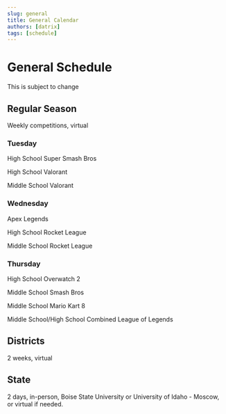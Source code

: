 ```yaml
---
slug: general
title: General Calendar
authors: [datrix]
tags: [schedule]
---
```


# General Schedule

This is subject to change

## Regular Season

Weekly competitions, virtual

### Tuesday

High School Super Smash Bros

High School Valorant

Middle School Valorant

### Wednesday

Apex Legends

High School Rocket League

Middle School Rocket League

### Thursday

High School Overwatch 2

Middle School Smash Bros

Middle School Mario Kart 8

Middle School/High School Combined League of Legends

## Districts

2 weeks, virtual

## State

2 days, in-person, Boise State University or University of Idaho - Moscow, or virtual if needed.
